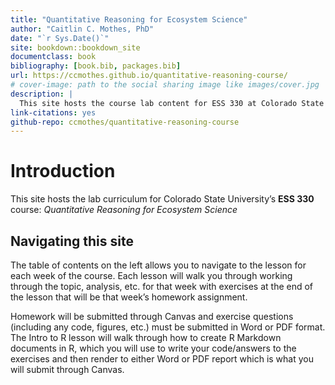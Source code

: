 ```yaml
---
title: "Quantitative Reasoning for Ecosystem Science"
author: "Caitlin C. Mothes, PhD"
date: "`r Sys.Date()`"
site: bookdown::bookdown_site
documentclass: book
bibliography: [book.bib, packages.bib]
url: https://ccmothes.github.io/quantitative-reasoning-course/
# cover-image: path to the social sharing image like images/cover.jpg
description: |
  This site hosts the course lab content for ESS 330 at Colorado State University.
link-citations: yes
github-repo: ccmothes/quantitative-reasoning-course
---
```


# Introduction

This site hosts the lab curriculum for Colorado State University's **ESS 330** course: *Quantitative Reasoning for Ecosystem Science*

## Navigating this site {-}

The table of contents on the left allows you to navigate to the lesson for each week of the course. Each lesson will walk you through working through the topic, analysis, etc. for that week with exercises at the end of the lesson that will be that week's homework assignment.

Homework will be submitted through Canvas and exercise questions (including any code, figures, etc.) must be submitted in Word or PDF format. The Intro to R lesson will walk through how to create R Markdown documents in R, which you will use to write your code/answers to the exercises and then render to either Word or PDF report which is what you will submit through Canvas.

